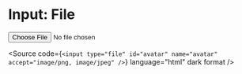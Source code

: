 
<Meta title="Atoms/Form/Input: File" />

# Input: File

<Unstyled>
  <input
    type="file"
    id="avatar"
    name="avatar"
    accept="image/png, image/jpeg"
  />

  <Source
    code={`
      <input
        type="file"
        id="avatar"
        name="avatar"
        accept="image/png, image/jpeg"
      />
    `}
    language="html"
    dark
    format
  />
</Unstyled>